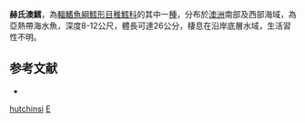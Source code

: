 {{Speciesbox
| taxon = Eeyorius hutchinsi
| binomial_authority = [[Paulin|Paulin]], 1986
| status = NE
| status_system = iucn3.1
| trend = unknow
}}
'''赫氏澳鱈'''，為[[輻鰭魚綱|輻鰭魚綱]][[鱈形目|鱈形目]][[稚鱈科|稚鱈科]]的其中一[[種|種]]，分布於[[澳洲|澳洲]]南部及西部海域，為亞熱帶海水魚，深度8-12公尺，體長可達26公分，棲息在沿岸底層水域，生活習性不明。

==参考文献==
*{{FishBase_species|genus=Eeyorius|species=hutchinsi|year=2016|month=1}}

{{鱈形目小作品}}
{{Taxonbar}}
[[Category:澳鱈屬|hutchinsi]]
[[Category:1986年描述的魚類|E]]